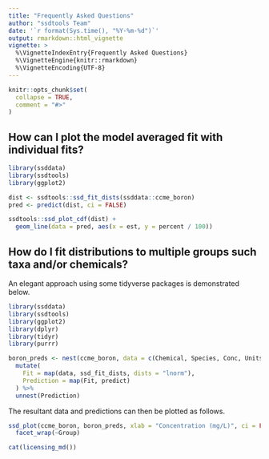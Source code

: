 ```yaml
---
title: "Frequently Asked Questions"
author: "ssdtools Team"
date: '`r format(Sys.time(), "%Y-%m-%d")`'
output: rmarkdown::html_vignette
vignette: >
  %\VignetteIndexEntry{Frequently Asked Questions}
  %\VignetteEngine{knitr::rmarkdown}
  %\VignetteEncoding{UTF-8}
---
```

  
```r
knitr::opts_chunk$set(
  collapse = TRUE,
  comment = "#>"
)
```


## How can I plot the model averaged fit with individual fits?

```r
library(ssddata)
library(ssdtools)
library(ggplot2)

dist <- ssdtools::ssd_fit_dists(ssddata::ccme_boron)
pred <- predict(dist, ci = FALSE)

ssdtools::ssd_plot_cdf(dist) +
  geom_line(data = pred, aes(x = est, y = percent / 100))
```

## How do I fit distributions to multiple groups such taxa and/or chemicals?

An elegant approach using some tidyverse packages is demonstrated below.

```r
library(ssddata)
library(ssdtools)
library(ggplot2)
library(dplyr)
library(tidyr)
library(purrr)

boron_preds <- nest(ccme_boron, data = c(Chemical, Species, Conc, Units)) %>%
  mutate(
    Fit = map(data, ssd_fit_dists, dists = "lnorm"),
    Prediction = map(Fit, predict)
  ) %>%
  unnest(Prediction)
```

The resultant data and predictions can then be plotted as follows.
```r
ssd_plot(ccme_boron, boron_preds, xlab = "Concentration (mg/L)", ci = FALSE) +
  facet_wrap(~Group)
```

```r
cat(licensing_md())
```
